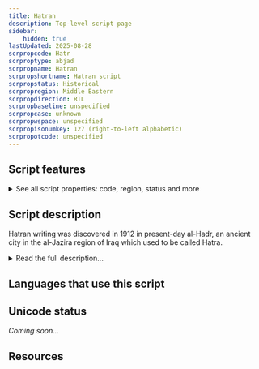 ```yaml
---
title: Hatran
description: Top-level script page
sidebar:
    hidden: true
lastUpdated: 2025-08-28
scrpropcode: Hatr
scrproptype: abjad
scrpropname: Hatran
scrpropshortname: Hatran script
scrpropstatus: Historical
scrpropregion: Middle Eastern
scrpropdirection: RTL
scrpropbaseline: unspecified
scrpropcase: unknown
scrpropwspace: unspecified
scrpropisonumkey: 127 (right-to-left alphabetic)
scrpropotcode: unspecified
---
```



## Script features

<details>
<summary> See all script properties: code, region, status and more</summary>
<ScriptInfo />
</details>

## Script description

Hatran writing was discovered in 1912 in present-day al-Hadr, an ancient city in the al-Jazira region of Iraq which used to be called Hatra.

<details>
<summary>Read the full description...</summary>Over 100 stone inscriptions were uncovered by archaeologists working for Iraqi Department of Antiquities; since then approximately 500 more texts have been discovered. Most of these were short, and as a result it has been difficult to deduce a great deal about the Aramaic dialect, called Aramaic of Hatra, which the script represented.

The Hatran script is an abjad; vowels were not written but [matres lectiones](/reference/glossary#matlec) were sometimes used to indicate the long vowels /o:/ and /ı:/.
</details>

## Languages that use this script

<WsList script='Hatr' wsMax='5' />

## Unicode status

_Coming soon..._

## Resources

<ScriptResources detailSummary='seemore' />

